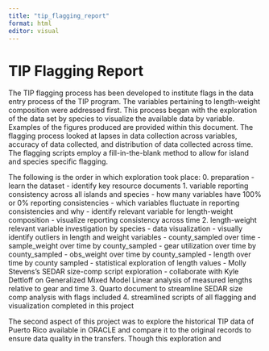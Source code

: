 ```yaml
---
title: "tip_flagging_report"
format: html
editor: visual
---
```


# TIP Flagging Report

The TIP flagging process has been developed to institute flags in the data entry process of the TIP program. The variables pertaining to length-weight composition were addressed first. This process began with the exploration of the data set by species to visualize the available data by variable. Examples of the figures produced are provided within this document. The flagging process looked at lapses in data collection across variables, accuracy of data collected, and distribution of data collected across time. The flagging scripts employ a fill-in-the-blank method to allow for island and species specific flagging. 

The following is the order in which exploration took place: 
0. preparation 
 - learn the dataset
 - identify key resource documents
1. variable reporting consistency across all islands and species
 - how many variables have 100% or 0% reporting consistencies
 - which variables fluctuate in reporting consistencies and why
   - identify relevant variable for length-weight composition 
 - visualize reporting consistency across time
2. length-weight relevant variable investigation by species
 - data visualization - visually identify outliers in length and weight variables
   - county_sampled over time
   - sample_weight over time by county_sampled
   - gear utilization over time by county_sampled
   - obs_weight over time by county_sampled
   - length over time by county sampled
 - statistical exploration of length values
   - Molly Stevens's SEDAR size-comp script exploration 
   - collaborate with Kyle Dettloff on Generalized Mixed Model Linear analysis of measured lengths relative to gear and time 
3. Quarto document to streamline SEDAR size comp analysis with flags included
4. streamlined scripts of all flagging and visualization completed in this project 

The second aspect of this project was to explore the historical TIP data of Puerto Rico available in ORACLE and compare it to the original records to ensure data quality in the transfers. Though this exploration and 
